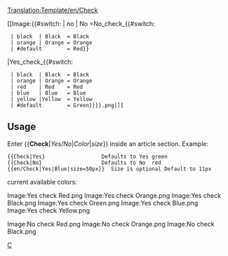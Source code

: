 <noinclude>[[Translation:Template/en/Check]]</noinclude><noinclude>

</noinclude>
<includeonly>
[[Image:{{#switch: {{{1|}}} | no | No =No_check_{{#switch: {{{2|}}} 
  | black  | Black  = Black 
  | orange | Orange = Orange 
  | #default        = Red}}
|Yes_check_{{#switch: {{{2|}}} 
  | black  | Black  = Black 
  | orange | Orange = Orange 
  | red    | Red    = Red 
  | blue   | Blue   = Blue 
  | yellow |Yellow  = Yellow
  | #default        = Green}}}}.png|{{{size|11px}}}]]</includeonly><noinclude>

==Usage==
Enter <nowiki>{{</nowiki>'''Check'''|''Yes/No''|''Color''|''size''<nowiki>}}</nowiki> inside an article section. Example:
<pre>
{{Check|Yes}                  Defaults to Yes green
{{Check|No}                   Defaults to No  red
{{en/Check|Yes|Blue|size=50px}}  Size is optional Default to 11px
</pre>

current available colors:

<gallery widths=30px heights=30px perrow=7 caption="Yes check">
Image:Yes check Red.png
Image:Yes check Orange.png
Image:Yes check Black.png
Image:Yes check Green.png
Image:Yes check Blue.png
Image:Yes check Yellow.png
</gallery>

<gallery widths=30px heights=30px perrow=7 caption="No check">
Image:No check Red.png
Image:No check Orange.png
Image:No check Black.png
</gallery>


[[Category:en/Templates|C]]
</noinclude>